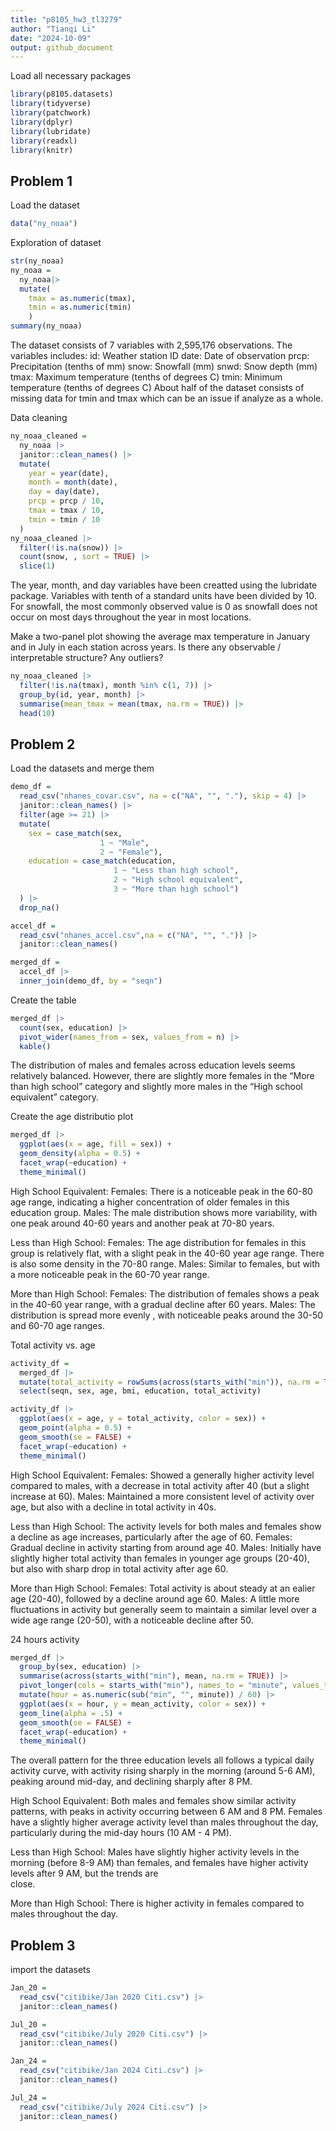 ```yaml
---
title: "p8105_hw3_tl3279"
author: "Tianqi Li"
date: "2024-10-09"
output: github_document
---
```


Load all necessary packages
```r
library(p8105.datasets)
library(tidyverse)
library(patchwork)
library(dplyr)
library(lubridate)
library(readxl)
library(knitr)
```

## Problem 1

Load the dataset
```r
data("ny_noaa")
```

Exploration of dataset
```r
str(ny_noaa)
ny_noaa =
  ny_noaa|>
  mutate(
    tmax = as.numeric(tmax),
    tmin = as.numeric(tmin)
    )
summary(ny_noaa)
```
The dataset consists of 7 variables with 2,595,176 observations. 
The variables includes:
id: Weather station ID
date: Date of observation
prcp: Precipitation (tenths of mm)
snow: Snowfall (mm)
snwd: Snow depth (mm)
tmax: Maximum temperature (tenths of degrees C)
tmin: Minimum temperature (tenths of degrees C)
About half of the dataset consists of missing data for tmin and tmax which can 
be an issue if analyze as a whole.

Data cleaning
```r
ny_noaa_cleaned = 
  ny_noaa |>
  janitor::clean_names() |>
  mutate(
    year = year(date),
    month = month(date),
    day = day(date),
    prcp = prcp / 10,
    tmax = tmax / 10, 
    tmin = tmin / 10  
  )
ny_noaa_cleaned |>
  filter(!is.na(snow)) |>
  count(snow, , sort = TRUE) |>
  slice(1)
```

The year, month, and day variables have been creatted using the lubridate 
package. Variables with tenth of a standard units have been divided by 10.
For snowfall, the most commonly observed value is 0 as snowfall does not occur 
on most days throughout the year in most locations. 

Make a two-panel plot showing the average max temperature in January and in July in each station across years. Is there any observable / interpretable structure? Any outliers?
```r
ny_noaa_cleaned |>
  filter(!is.na(tmax), month %in% c(1, 7)) |>
  group_by(id, year, month) |>
  summarise(mean_tmax = mean(tmax, na.rm = TRUE)) |>
  head(10)
```

## Problem 2

Load the datasets and merge them
```r
demo_df = 
  read_csv("nhanes_covar.csv", na = c("NA", "", "."), skip = 4) |>
  janitor::clean_names() |>
  filter(age >= 21) |>
  mutate(
    sex = case_match(sex, 
                    1 ~ "Male", 
                    2 ~ "Female"),
    education = case_match(education, 
                       1 ~ "Less than high school", 
                       2 ~ "High school equivalent", 
                       3 ~ "More than high school")
  ) |>
  drop_na()

accel_df = 
  read_csv("nhanes_accel.csv",na = c("NA", "", ".")) |>
  janitor::clean_names() 

merged_df = 
  accel_df |>
  inner_join(demo_df, by = "seqn")
```

Create the table
```r
merged_df |>
  count(sex, education) |>
  pivot_wider(names_from = sex, values_from = n) |>
  kable()
```
The distribution of males and females across education levels seems relatively balanced. However, there are slightly more females in the "More than high school" category and slightly more males in the "High school equivalent" category.

Create the age distributio plot
```r
merged_df |>
  ggplot(aes(x = age, fill = sex)) +
  geom_density(alpha = 0.5) +
  facet_wrap(~education) +
  theme_minimal()
```
High School Equivalent:
Females: There is a noticeable peak in the 60-80 age range, indicating a higher concentration of older females in this education group.
Males: The male distribution shows more variability, with one peak around 40-60 years and another peak at 70-80 years.

Less than High School:
Females: The age distribution for females in this group is relatively flat, with a slight peak in the 40-60 year age range. There is also some density in the 70-80 range.
Males: Similar to females, but with a more noticeable peak in the 60-70 year range.

More than High School:
Females: The distribution of females shows a peak in the 40-60 year range, with a gradual decline after 60 years.
Males: The distribution is spread more evenly , with noticeable peaks around the 30-50 and 60-70 age ranges.

Total activity vs. age
```r
activity_df = 
  merged_df |>
  mutate(total_activity = rowSums(across(starts_with("min")), na.rm = TRUE)) |>
  select(seqn, sex, age, bmi, education, total_activity)

activity_df |>
  ggplot(aes(x = age, y = total_activity, color = sex)) +
  geom_point(alpha = 0.5) +
  geom_smooth(se = FALSE) +  
  facet_wrap(~education) +
  theme_minimal()
```
High School Equivalent:
Females: Showed a generally higher activity level compared to males, with a 
decrease in total activity after 40 (but a slight increase at 60).
Males: Maintained a more consistent level of activity over age, but also with a 
decline in total activity in 40s.

Less than High School:
The activity levels for both males and females show a decline as age increases, 
particularly after the age of 60.
Females: Gradual decline in activity starting from around age 40.
Males: Initially have slightly higher total activity than females in younger 
age groups (20-40), but also with sharp drop in total activity after age 60.

More than High School:
Females: Total activity is about steady at an ealier age (20-40), followed by a 
decline around age 60.
Males: A little more fluctuations in activity but generally seem to maintain a 
similar level over a wide age range (20-50), with a noticeable decline after 50.

24 hours activity
```r
merged_df |>
  group_by(sex, education) |>
  summarise(across(starts_with("min"), mean, na.rm = TRUE)) |>
  pivot_longer(cols = starts_with("min"), names_to = "minute", values_to = "mean_activity") |>
  mutate(hour = as.numeric(sub("min", "", minute)) / 60) |>
  ggplot(aes(x = hour, y = mean_activity, color = sex)) +
  geom_line(alpha = .5) +
  geom_smooth(se = FALSE) +
  facet_wrap(~education) +
  theme_minimal()
```
The overall pattern for the three education levels all follows a typical daily 
activity curve, with activity rising sharply in the morning (around 5-6 AM), 
peaking around mid-day, and declining sharply after 8 PM.

High School Equivalent:
Both males and females show similar activity patterns, with peaks in activity 
occurring between 6 AM and 8 PM. Females have a slightly higher average activity
level than males throughout the day, particularly during the mid-day hours 
(10 AM - 4 PM).


Less than High School:
Males have slightly higher activity levels in the morning (before 8-9 AM) than
females, and females have higher activity levels after 9 AM, but the trends are  
close. 

More than High School:
There is higher activity in females compared to males throughout the day.


## Problem 3

import the datasets
```r
Jan_20 = 
  read_csv("citibike/Jan 2020 Citi.csv") |>
  janitor::clean_names()

Jul_20 = 
  read_csv("citibike/July 2020 Citi.csv") |>
  janitor::clean_names()

Jan_24 = 
  read_csv("citibike/Jan 2024 Citi.csv") |>
  janitor::clean_names()

Jul_24 = 
  read_csv("citibike/July 2024 Citi.csv") |>
  janitor::clean_names()
```

